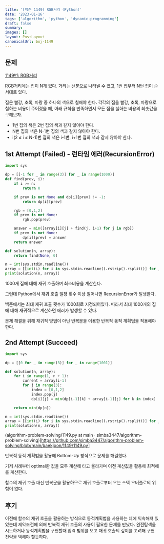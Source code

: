 ```yaml
---
title: '[백준 1149] RGB거리 (Python)'
date: '2023-01-16'
tags: ['algorithm', 'python', 'dynamic-programming']
draft: false
summary:
images: []
layout: PostLayout
canonicalUrl: boj-1149
---
```


## 문제

[1149번: RGB거리](https://www.acmicpc.net/problem/1149)

RGB거리에는 집이 N개 있다. 거리는 선분으로 나타낼 수 있고, 1번 집부터 N번 집이 순서대로 있다.

집은 빨강, 초록, 파랑 중 하나의 색으로 칠해야 한다. 각각의 집을 빨강, 초록, 파랑으로 칠하는 비용이 주어졌을 때, 아래 규칙을 만족하면서 모든 집을 칠하는 비용의 최솟값을 구해보자.

- 1번 집의 색은 2번 집의 색과 같지 않아야 한다.
- N번 집의 색은 N-1번 집의 색과 같지 않아야 한다.
- i(2 ≤ i ≤ N-1)번 집의 색은 i-1번, i+1번 집의 색과 같지 않아야 한다.

## 1st Attempt (Failed) - 런타임 에러(RecursionError)

```python
import sys

dp = [[-1 for _ in range(3)] for _ in range(1000)]
def find(prev, i):
    if i >= n:
        return 0

    if prev is not None and dp[i][prev] != -1:
        return dp[i][prev]

    rgb = [0,1,2]
    if prev is not None:
        rgb.pop(prev)

    answer = min([array[i][j] + find(j, i+1) for j in rgb])
    if prev is not None:
        dp[i][prev] = answer
    return answer

def solution(n, array):
    return find(None, 0)

n = int(sys.stdin.readline())
array = [[int(i) for i in sys.stdin.readline().rstrip().rsplit()] for _ in range(n)]
print(solution(n, array))
```

1000개 집에 대해 재귀 호출하며 최소비용을 계산한다.

그런데 Python에서 재귀 호출 일정 횟수 이상 일어나면 RecursionError가 발생한다.

백준에서는 최대 재귀 호출 횟수가 1000회로 지정되어있다. 따라서 최대 1000개의 집에 대해 재귀적으로 계산하면 에러가 발생할 수 있다.

문제 해결을 위해 재귀적 방법이 아닌 반복문을 이용한 반복적 동적 계획법을 적용해야 한다.

## 2nd Attempt (Succeed)

```python
import sys

dp = [[0 for _ in range(3)] for _ in range(1001)]

def solution(n, array):
    for i in range(1, n + 1):
        current = array[i-1]
        for j in range(3):
            index = [0,1,2]
            index.pop(j)
            dp[i][j] = min(dp[i-1][k] + array[i-1][j] for k in index)

    return min(dp[n])

n = int(sys.stdin.readline())
array = [[int(i) for i in sys.stdin.readline().rstrip().rsplit()] for _ in range(n)]
print(solution(n, array))
```

(algorithm-problem-solving/1149.py at main · simba3447/algorithm-problem-solving)[https://github.com/simba3447/algorithm-problem-solving/blob/main/baekjoon/1149/1149.py]

반복적 동적 계획법을 활용해 Bottom-Up 방식으로 문제를 해결했다.

기저 사례부터 optimal한 값을 모두 계산해 타고 올라가며 이전 계산값을 활용해 최적해를 계산한다.

함수의 재귀 호출 대신 반복문을 활용하므로 재귀 호출로부터 오는 스택 오버플로의 위험이 없다.

## 후기

이전에 함수의 재귀 호출을 활용하는 방식으로 동적계획법을 사용하는 데에 익숙해져 있었는데 제약조건에 의해 반복적 재귀 호출의 사용이 필요한 문제를 만났다.
완전탐색을 시도하거나 동적계획법을 구현할때 입력 범위를 보고 재귀 호출의 깊이를 고려해 구현 전략을 택해야 할듯하다.
